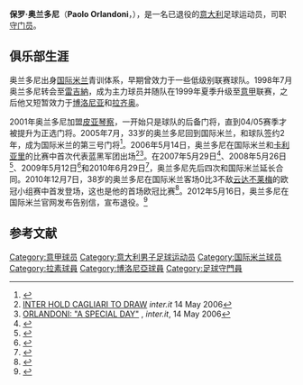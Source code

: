 {{noteTA
|T=zh-hans:保罗·奥兰多尼;zh-hk:保羅·奧蘭當尼;zh-tw:保羅·奧蘭多尼;
|G1=足球
|G2=意甲
|1=zh-hans:保罗·奥兰多尼;zh-hk:保羅·奧蘭當尼;zh-tw:保羅·奧蘭多尼;
|2=zh-hans:奥兰多尼;zh-hk:奧蘭當尼;zh-tw:奧蘭多尼;
}}
{{Football player infobox
| playername = 保罗·奥兰多尼<br />''Paolo Orlandoni''
| image = [[File:Paolo_Orlandoni_-_Inter_Mailand_(2).jpg|250px]]
| fullname = Paolo Orlandoni
| height  = {{height|meter=1.86}}
| dateofbirth  = {{birth date and age|1972|8|12}}
| cityofbirth = [[波尔查诺|波尔查诺]]
| countryofbirth = [[意大利|意大利]]
| currentclub = 
| clubnumber = 
| position = [[守门员|守门员]]
| youthyears = –1991
| youthclubs = [[国际米兰足球俱乐部|国际米兰]]
| years = 1991–1992<br>1992–1993<br>1993–1994<br>1994–1995<br>1995–1997<br>1996–1997<br>1997–1998 <br>1998–2000<br>2000<br>2000–2001<br>2001–2005<br>2005–2012
| clubs = [[曼托瓦足球俱乐部|曼托瓦]]<br>[[阿爾比諾萊費足球俱樂部|阿爾比諾萊費]] <br>[[卡萨拉诺足球俱乐部|卡萨拉诺]]<br> [[保罗塞斯度足球俱乐部|保罗塞斯度]]<br>[[安科纳足球俱乐部|安科纳]] <br>→ [[福贾足球俱乐部|福贾]] (租借)<br>[[艾西利亚尼足球俱乐部|艾西利亚尼]]<br>[[雷吉納足球俱樂部|雷吉納]]<br>→ [[博洛尼亚足球俱乐部|博洛尼亚]] (租借)<br>[[拉齐奥足球俱乐部|拉齐奥]]<br>[[皮亚琴察足球俱乐部|皮亚琴察]]<br>[[国际米兰足球俱乐部|国际米兰]]
| caps(goals) = {{0}}{{0}}8 {{0}}(0)<br>{{0}}{{0}}8 {{0}}(0)<br>{{0}}23 {{0}}(0)<br>{{0}}25 {{0}}(0)<br>{{0}}14 {{0}}(0)<br>{{0}}{{0}}1 {{0}}(0)<br>{{0}}28 {{0}}(0)<br>{{0}}47 {{0}}(0)<br>{{0}}{{0}}3 {{0}}(0)<br>{{0}}{{0}}1 {{0}}(0)<br>{{0}}64 {{0}}(0)<br>{{0}}{{0}}4 {{0}}(0)
| nationalyears = 
| nationalteam = 
| nationalcaps(goals) = 
| pcupdate = 2010年7月31日
| ntupdate = 
}}
'''保罗·奥兰多尼'''（'''Paolo Orlandoni'''，{{bd|1972年|8月12日|catIdx=O}}），是一名已退役的[[意大利|意大利]]足球运动员，司职[[守门员|守门员]]。

==俱乐部生涯==
奥兰多尼出身[[国际米兰足球俱乐部|国际米兰]]青训体系，早期曾效力于一些低级别联赛球队。1998年7月奥兰多尼转会至[[雷吉納足球俱樂部|雷吉納]]，成为主力球员并随队在1999年夏季升级至[[意甲|意甲]]联赛，之后他又短暂效力于[[博洛尼亚足球俱乐部|博洛尼亚]]和[[拉齐奥足球俱乐部|拉齐奥]]。

2001年奥兰多尼加盟[[皮亚琴察足球俱乐部|皮亚琴察]]，一开始只是球队的后备门将，直到04/05赛季才被提升为正选门将。2005年7月，33岁的奥兰多尼回到国际米兰，和球队签约2年，成为国际米兰的第三号门将<ref>{{cite news|url=http://www.inter.it/aas/news/reader?N=19853&L=en|title=PAOLO ORLANDONI SIGNS FOR INTER|date=30 August 2005|accessdate=27 June 2010|work=FC Internazionale Milano official site (inter.it)|archive-date=2012-10-10|archive-url=https://web.archive.org/web/20121010045727/http://www.inter.it/aas/news/reader?N=19853&L=en|dead-url=no}}</ref>。2006年5月14日，奥兰多尼在国际米兰和[[卡利亚里足球俱乐部|卡利亚里]]的比赛中首次代表蓝黑军团出场<ref>[http://www.inter.it/aas/news/reader?N=23002&L=en  INTER HOLD CAGLIARI TO DRAW] {{Wayback|url=http://www.inter.it/aas/news/reader?N=23002&L=en |date=20120204084927 }} ''inter.it'' 14 May 2006</ref><ref>[http://www.inter.it/aas/news/reader?N=23009&L=en ORLANDONI: "A SPECIAL DAY"] {{Wayback|url=http://www.inter.it/aas/news/reader?N=23009&L=en |date=20121009235042 }}, ''inter.it'', 14 May 2006</ref>。在2007年5月29日<ref>{{cite news|url=http://www.inter.it/aas/news/reader?N=26625&L=en|title=Orlandoni extends Inter stay|date=29 May 2007|accessdate=27 June 2010|work=FC Internazionale Milano official site (inter.it)|archive-date=2012-10-10|archive-url=https://web.archive.org/web/20121010045818/http://www.inter.it/aas/news/reader?N=26625&L=en|dead-url=no}}</ref>、2008年5月26日<ref>{{cite news|url=http://www.inter.it/aas/news/reader?N=29390&L=en|title=Orlandoni, Samuel extend Inter stay|date=26 May 2008|accessdate=27 June 2010|work=FC Internazionale Milano official site (inter.it)|archive-date=2012-10-10|archive-url=https://web.archive.org/web/20121010045832/http://www.inter.it/aas/news/reader?N=29390&L=en|dead-url=no}}</ref>、2009年5月12日<ref>{{cite news|url=http://www.inter.it/aas/news/reader?N=31395&L=en|title=Inter and Orlandoni together until 2010|date=12 May 2009|accessdate=27 June 2010|work=FC Internazionale Milano official site (inter.it)|archive-date=2009-05-16|archive-url=https://web.archive.org/web/20090516191525/http://www.inter.it/aas/news/reader?N=31395&L=en|dead-url=no}}</ref>和2010年6月29日<ref>{{cite news|url=http://www.inter.it/aas/news/reader?N=34069&L=en|title=Inter agree contract extension with Orlandoni|date=29 June 2010|accessdate=29 June 2010|work=FC Internazionale Milano official site (inter.it)|archive-date=2012-10-10|archive-url=https://web.archive.org/web/20121010045842/http://www.inter.it/aas/news/reader?N=34069&L=en|dead-url=no}}</ref>，奥兰多尼先后四次和国际米兰延长合同。2010年12月7日，38岁的奥兰多尼在国际米兰客场0比3不敌[[云达不莱梅|云达不莱梅]]的欧冠小组赛中首发登场，这也是他的首场欧冠比赛<ref>{{cite web|url=http://soccernet.espn.go.com/report?id=307855&cc=5739|title=Werder Bremen 3 - 0 Internazionale|date=2010-12-07|work=ESPN Soccernet|accessdate=2010-12-07|archive-date=2012-10-23|archive-url=https://web.archive.org/web/20121023232548/http://soccernet.espn.go.com/report?id=307855&cc=5739|dead-url=no}}</ref>。2012年5月16日，奥兰多尼在国际米兰官网发布告别信，宣布退役。<ref>{{Cite web |url=http://sports.163.com/12/0516/21/81LHQA8400051CD5.html |title=国米第三门将奥兰多尼宣布退役 将成为门将教练 |accessdate=2012-06-08 |archive-date=2016-03-05 |archive-url=https://web.archive.org/web/20160305021832/http://sports.163.com/12/0516/21/81LHQA8400051CD5.html |dead-url=no }}</ref>

==参考文献==
{{reflist}}

{{DEFAULTSORT:Orlandoni ,Paolo}}
[[Category:意甲球员|Category:意甲球员]]
[[Category:意大利男子足球运动员|Category:意大利男子足球运动员]]
[[Category:国际米兰球员|Category:国际米兰球员]]
[[Category:拉素球員|Category:拉素球員]]
[[Category:博洛尼亞球員|Category:博洛尼亞球員]]
[[Category:足球守門員|Category:足球守門員]]